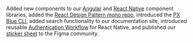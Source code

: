 Added new components to our [Angular](https://pxblue-components.github.io/angular) and [React Native](https://pxblue-components.github.io/react-native) component libraries, added the [React Design Pattern mono repo](https://codesandbox.io/s/github/pxblue/react-design-patterns), introduced the [PX Blue CLI](https://www.npmjs.com/package/@pxblue/cli), added search functionality to our documentation site, introduced reusable [Authentication Workflow](https://www.npmjs.com/package/@pxblue/react-native-auth-workflow) for React Native, and published our [sticker sheet](https://www.figma.com/community/file/852558784352181868) to the Figma community.
